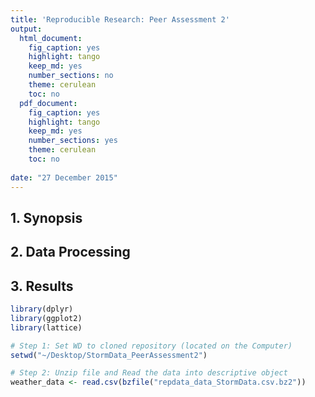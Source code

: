 ```yaml
---
title: 'Reproducible Research: Peer Assessment 2'
output:
  html_document:
    fig_caption: yes
    highlight: tango
    keep_md: yes
    number_sections: no
    theme: cerulean
    toc: no
  pdf_document: 
    fig_caption: yes
    highlight: tango
    keep_md: yes
    number_sections: yes
    theme: cerulean
    toc: no
  
date: "27 December 2015"
---
```


## 1. Synopsis

## 2. Data Processing

## 3. Results

```r
library(dplyr)
library(ggplot2)
library(lattice)


```

```r
# Step 1: Set WD to cloned repository (located on the Computer)
setwd("~/Desktop/StormData_PeerAssessment2")

# Step 2: Unzip file and Read the data into descriptive object
weather_data <- read.csv(bzfile("repdata_data_StormData.csv.bz2"))


```

